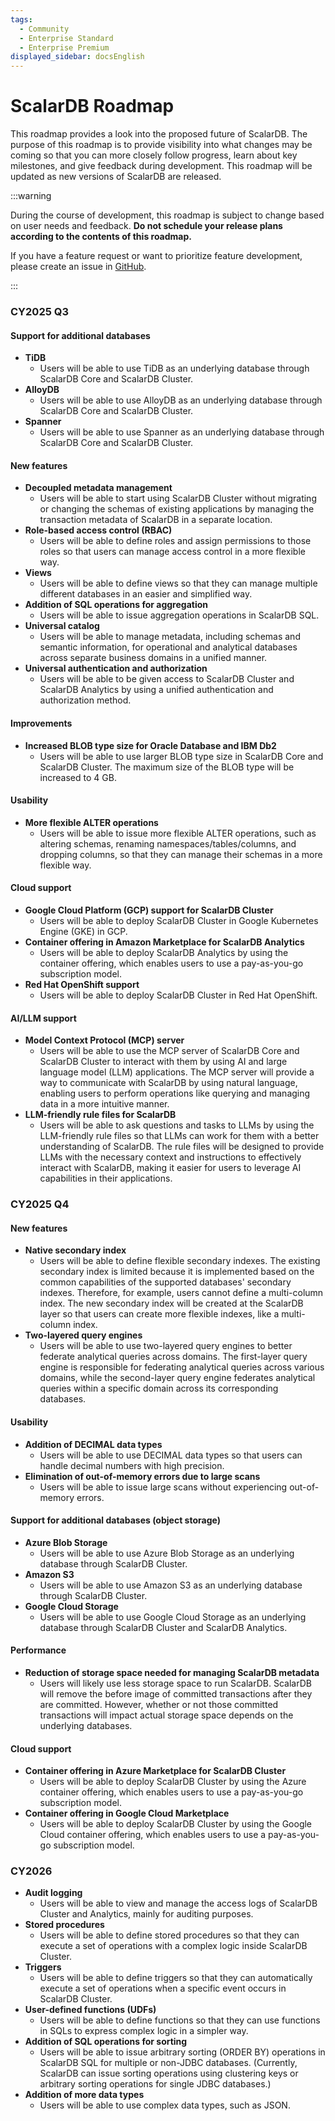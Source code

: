 ```yaml
---
tags:
  - Community
  - Enterprise Standard
  - Enterprise Premium
displayed_sidebar: docsEnglish
---
```


# ScalarDB Roadmap

This roadmap provides a look into the proposed future of ScalarDB. The purpose of this roadmap is to provide visibility into what changes may be coming so that you can more closely follow progress, learn about key milestones, and give feedback during development. This roadmap will be updated as new versions of ScalarDB are released.

:::warning

During the course of development, this roadmap is subject to change based on user needs and feedback. **Do not schedule your release plans according to the contents of this roadmap.**

If you have a feature request or want to prioritize feature development, please create an issue in [GitHub](https://github.com/scalar-labs/scalardb/issues).

:::

### CY2025 Q3

#### Support for additional databases

- **TiDB**
    - Users will be able to use TiDB as an underlying database through ScalarDB Core and ScalarDB Cluster.
- **AlloyDB**
    - Users will be able to use AlloyDB as an underlying database through ScalarDB Core and ScalarDB Cluster.
- **Spanner**
    - Users will be able to use Spanner as an underlying database through ScalarDB Core and ScalarDB Cluster.

#### New features

- **Decoupled metadata management**
    - Users will be able to start using ScalarDB Cluster without migrating or changing the schemas of existing applications by managing the transaction metadata of ScalarDB in a separate location.
- **Role-based access control (RBAC)**
    - Users will be able to define roles and assign permissions to those roles so that users can manage access control in a more flexible way.
- **Views**
    - Users will be able to define views so that they can manage multiple different databases in an easier and simplified way.
- **Addition of SQL operations for aggregation**
    - Users will be able to issue aggregation operations in ScalarDB SQL.
- **Universal catalog**
    - Users will be able to manage metadata, including schemas and semantic information, for operational and analytical databases across separate business domains in a unified manner.
- **Universal authentication and authorization**
    - Users will be able to be given access to ScalarDB Cluster and ScalarDB Analytics by using a unified authentication and authorization method.

#### Improvements

- **Increased BLOB type size for Oracle Database and IBM Db2**
    - Users will be able to use larger BLOB type size in ScalarDB Core and ScalarDB Cluster. The maximum size of the BLOB type will be increased to 4 GB.

#### Usability

- **More flexible ALTER operations**
    - Users will be able to issue more flexible ALTER operations, such as altering schemas, renaming namespaces/tables/columns, and dropping columns, so that they can manage their schemas in a more flexible way.

#### Cloud support

- **Google Cloud Platform (GCP) support for ScalarDB Cluster**
    - Users will be able to deploy ScalarDB Cluster in Google Kubernetes Engine (GKE) in GCP.
- **Container offering in Amazon Marketplace for ScalarDB Analytics**
    - Users will be able to deploy ScalarDB Analytics by using the container offering, which enables users to use a pay-as-you-go subscription model.
- **Red Hat OpenShift support**
    - Users will be able to deploy ScalarDB Cluster in Red Hat OpenShift.

#### AI/LLM support

- **Model Context Protocol (MCP) server**
    - Users will be able to use the MCP server of ScalarDB Core and ScalarDB Cluster to interact with them by using AI and large language model (LLM) applications. The MCP server will provide a way to communicate with ScalarDB by using natural language, enabling users to perform operations like querying and managing data in a more intuitive manner.
- **LLM-friendly rule files for ScalarDB**
    - Users will be able to ask questions and tasks to LLMs by using the LLM-friendly rule files so that LLMs can work for them with a better understanding of ScalarDB. The rule files will be designed to provide LLMs with the necessary context and instructions to effectively interact with ScalarDB, making it easier for users to leverage AI capabilities in their applications.

### CY2025 Q4

#### New features

- **Native secondary index**
    - Users will be able to define flexible secondary indexes. The existing secondary index is limited because it is implemented based on the common capabilities of the supported databases' secondary indexes. Therefore, for example, users cannot define a multi-column index. The new secondary index will be created at the ScalarDB layer so that users can create more flexible indexes, like a multi-column index.
- **Two-layered query engines**
    - Users will be able to use two-layered query engines to better federate analytical queries across domains. The first-layer query engine is responsible for federating analytical queries across various domains, while the second-layer query engine federates analytical queries within a specific domain across its corresponding databases.

#### Usability

- **Addition of DECIMAL data types**
    - Users will be able to use DECIMAL data types so that users can handle decimal numbers with high precision.
- **Elimination of out-of-memory errors due to large scans**
    - Users will be able to issue large scans without experiencing out-of-memory errors.

#### Support for additional databases (object storage)

- **Azure Blob Storage**
    - Users will be able to use Azure Blob Storage as an underlying database through ScalarDB Cluster.
- **Amazon S3**
    - Users will be able to use Amazon S3 as an underlying database through ScalarDB Cluster.
- **Google Cloud Storage**
    - Users will be able to use Google Cloud Storage as an underlying database through ScalarDB Cluster and ScalarDB Analytics.

#### Performance

- **Reduction of storage space needed for managing ScalarDB metadata**
    - Users will likely use less storage space to run ScalarDB. ScalarDB will remove the before image of committed transactions after they are committed. However, whether or not those committed transactions will impact actual storage space depends on the underlying databases.

#### Cloud support

- **Container offering in Azure Marketplace for ScalarDB Cluster**
    - Users will be able to deploy ScalarDB Cluster by using the Azure container offering, which enables users to use a pay-as-you-go subscription model.
- **Container offering in Google Cloud Marketplace**
    - Users will be able to deploy ScalarDB Cluster by using the Google Cloud container offering, which enables users to use a pay-as-you-go subscription model.

### CY2026

- **Audit logging**
    - Users will be able to view and manage the access logs of ScalarDB Cluster and Analytics, mainly for auditing purposes.
- **Stored procedures**
    - Users will be able to define stored procedures so that they can execute a set of operations with a complex logic inside ScalarDB Cluster.
- **Triggers**
    - Users will be able to define triggers so that they can automatically execute a set of operations when a specific event occurs in ScalarDB Cluster.
- **User-defined functions (UDFs)**
    - Users will be able to define functions so that they can use functions in SQLs to express complex logic in a simpler way.
- **Addition of SQL operations for sorting**
    - Users will be able to issue arbitrary sorting (ORDER BY) operations in ScalarDB SQL for multiple or non-JDBC databases. (Currently, ScalarDB can issue sorting operations using clustering keys or arbitrary sorting operations for single JDBC databases.)
- **Addition of more data types**
    - Users will be able to use complex data types, such as JSON.
